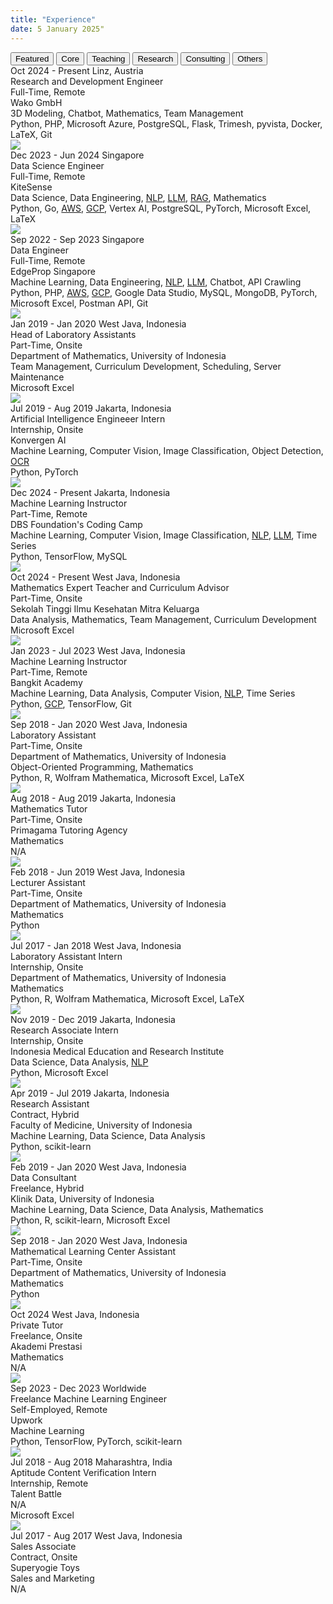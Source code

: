 ---
title: "Experience"
date: 5 January 2025"
---

```{=html}
<!-- Experience Tabs -->
<div class="tab">
  <button class="tablinks featured-tab" onclick="openExp(event, 'featrd')" id="defaultOpen">Featured</button>
  <button class="tablinks" onclick="openExp(event, 'corwrk')">Core</button>
  <button class="tablinks" onclick="openExp(event, 'teachn')">Teaching</button>
  <button class="tablinks" onclick="openExp(event, 'resrch')">Research</button>
  <button class="tablinks" onclick="openExp(event, 'conslt')">Consulting</button>
  <button class="tablinks" onclick="openExp(event, 'others')">Others</button>
</div>

<!-- Featured Experience -->
<div id="featrd" class="tabcontent"></div>

<!-- Core Work -->
<div id="corwrk" class="tabcontent" category="Core">
  <div class="experience-card" featured="true" feature-order="1">
    <div class="experience-header">
      <span class="experience-daterange">Oct 2024 - Present</span>
      <span class="experience-location">Linz, Austria</span>
    </div>
    <div class="experience-role">Research and Development Engineer</div>
    <div class="experience-arrangement">Full-Time, Remote</div>
    <div class="experience-company">Wako GmbH</div>
    <div class="experience-topics">
      3D Modeling,
      Chatbot,
      Mathematics,
      Team Management
    </div>
    <div class="experience-stack">
      Python,
      PHP,
      Microsoft Azure,
      PostgreSQL,
      Flask,
      Trimesh,
      pyvista,
      Docker,
      LaTeX,
      Git
    </div>
    <img class="experience-logo" src="../images/Wako.png">
  </div>

  <div class="experience-card" featured="true" feature-order="4">
    <div class="experience-header">
      <span class="experience-daterange">Dec 2023 - Jun 2024</span>
      <span class="experience-location">Singapore</span>
    </div>
    <div class="experience-role">Data Science Engineer</div>
    <div class="experience-arrangement">Full-Time, Remote</div>
    <div class="experience-company">KiteSense</div>
    <div class="experience-topics">
      Data Science,
      Data Engineering,
      <span title="Natural Language Processing"><u style="cursor:help">NLP</u></span>,
      <span title="Large Language Models"><u style="cursor:help">LLM</u></span>,
      <span title="Retrieval-Augmented Generation"><u style="cursor:help">RAG</u></span>,
      Mathematics
    </div>
    <div class="experience-stack">
      Python,
      Go,
      <span title="Amazon Web Services"><u style="cursor:help">AWS</u></span>,
      <span title="Google Cloud Platform"><u style="cursor:help">GCP</u></span>,
      Vertex AI,
      PostgreSQL,
      PyTorch,
      Microsoft Excel,
      LaTeX
    </div>
    <img class="experience-logo" src="../images/KiteSense.png">
  </div>

  <div class="experience-card" featured="true" feature-order="5">
    <div class="experience-header">
      <span class="experience-daterange">Sep 2022 - Sep 2023</span>
      <span class="experience-location">Singapore</span>
    </div>
    <div class="experience-role">Data Engineer</div>
    <div class="experience-arrangement">Full-Time, Remote</div>
    <div class="experience-company">EdgeProp Singapore</div>
    <div class="experience-topics">
      Machine Learning,
      Data Engineering,
      <span title="Natural Language Processing"><u style="cursor:help">NLP</u></span>,
      <span title="Large Language Models"><u style="cursor:help">LLM</u></span>,
      Chatbot,
      API Crawling
    </div>
    <div class="experience-stack">
      Python,
      PHP,
      <span title="Amazon Web Services"><u style="cursor:help">AWS</u></span>,
      <span title="Google Cloud Platform"><u style="cursor:help">GCP</u></span>,
      Google Data Studio,
      MySQL,
      MongoDB,
      PyTorch,
      Microsoft Excel,
      Postman API,
      Git
    </div>
    <img class="experience-logo" src="../images/EdgeProp.jpeg">
  </div>

  <div class="experience-card" featured="true" feature-order="7">
    <div class="experience-header">
      <span class="experience-daterange">Jan 2019 - Jan 2020</span>
      <span class="experience-location">West Java, Indonesia</span>
    </div>
    <div class="experience-role">Head of Laboratory Assistants</div>
    <div class="experience-arrangement">Part-Time, Onsite</div>
    <div class="experience-company">Department of Mathematics, University of Indonesia</div>
    <div class="experience-topics">
      Team Management,
      Curriculum Development,
      Scheduling,
      Server Maintenance
    </div>
    <div class="experience-stack">
      Microsoft Excel
    </div>
    <img class="experience-logo" style="top:50px" src="../images/University_of_Indonesia-Department_of_Mathematics.png">
  </div>

  <div class="experience-card">
    <div class="experience-header">
      <span class="experience-daterange">Jul 2019 - Aug 2019</span>
      <span class="experience-location">Jakarta, Indonesia</span>
    </div>
    <div class="experience-role">Artificial Intelligence Engineeer Intern</div>
    <div class="experience-arrangement">Internship, Onsite</div>
    <div class="experience-company">Konvergen AI</div>
    <div class="experience-topics">
      Machine Learning,
      Computer Vision,
      Image Classification,
      Object Detection,
      <span title="Optical Character Recognition"><u style="cursor:help">OCR</u>
    </div>
    <div class="experience-stack">
      Python,
      PyTorch
    </div>
    <img class="experience-logo" src="../images/Konvergen_AI.png">
  </div>
</div>

<!-- Teaching Work -->
<div id="teachn" class="tabcontent" category="Teaching">
  <div class="experience-card" featured="true" feature-order="3">
    <div class="experience-header">
      <span class="experience-daterange">Dec 2024 - Present</span>
      <span class="experience-location">Jakarta, Indonesia</span>
    </div>
    <div class="experience-role">Machine Learning Instructor</div>
    <div class="experience-arrangement">Part-Time, Remote</div>
    <div class="experience-company">DBS Foundation's Coding Camp</div>
    <div class="experience-topics">
      Machine Learning,
      Computer Vision,
      Image Classification,
      <span title="Natural Language Processing"><u style="cursor:help">NLP</u></span>,
      <span title="Large Language Models"><u style="cursor:help">LLM</u></span>,
      Time Series
    </div>
    <div class="experience-stack">
      Python,
      TensorFlow,
      MySQL 
    </div>
    <img class="experience-logo" src="../images/DBS-Coding_Camp.png">
  </div>

  <div class="experience-card" featured="true" feature-order="2">
    <div class="experience-header">
      <span class="experience-daterange">Oct 2024 - Present</span>
      <span class="experience-location">West Java, Indonesia</span>
    </div>
    <div class="experience-role">Mathematics Expert Teacher and Curriculum Advisor</div>
    <div class="experience-arrangement">Part-Time, Onsite</div>
    <div class="experience-company">Sekolah Tinggi Ilmu Kesehatan Mitra Keluarga</div>
    <div class="experience-topics">
      Data Analysis,
      Mathematics,
      Team Management,
      Curriculum Development
    </div>
    <div class="experience-stack">
      Microsoft Excel
    </div>
    <img class="experience-logo" src="../images/STIKES.png">
  </div>

  <div class="experience-card" featured="true" feature-order="6">
    <div class="experience-header">
      <span class="experience-daterange">Jan 2023 - Jul 2023</span>
      <span class="experience-location">West Java, Indonesia</span>
    </div>
    <div class="experience-role">Machine Learning Instructor</div>
    <div class="experience-arrangement">Part-Time, Remote</div>
    <div class="experience-company">Bangkit Academy</div>
    <div class="experience-topics">
      Machine Learning,
      Data Analysis,
      Computer Vision,
      <span title="Natural Language Processing"><u style="cursor:help">NLP</u></span>,
      Time Series
    </div>
    <div class="experience-stack">
      Python,
      <span title="Google Cloud Platform"><u style="cursor:help">GCP</u></span>,
      TensorFlow,
      Git
    </div>
    <img class="experience-logo" src="../images/Bangkit.png">
  </div>

  <div class="experience-card">
    <div class="experience-header">
      <span class="experience-daterange">Sep 2018 - Jan 2020</span>
      <span class="experience-location">West Java, Indonesia</span>
    </div>
    <div class="experience-role">Laboratory Assistant</div>
    <div class="experience-arrangement">Part-Time, Onsite</div>
    <div class="experience-company">Department of Mathematics, University of Indonesia</div>
    <div class="experience-topics">
      Object-Oriented Programming,
      Mathematics
    </div>
    <div class="experience-stack">
      Python,
      R,
      Wolfram Mathematica,
      Microsoft Excel,
      LaTeX
    </div>
    <img class="experience-logo" style="top:50px" src="../images/University_of_Indonesia-Department_of_Mathematics.png">
  </div>

  <div class="experience-card">
    <div class="experience-header">
      <span class="experience-daterange">Aug 2018 - Aug 2019</span>
      <span class="experience-location">Jakarta, Indonesia</span>
    </div>
    <div class="experience-role">Mathematics Tutor</div>
    <div class="experience-arrangement">Part-Time, Onsite</div>
    <div class="experience-company">Primagama Tutoring Agency</div>
    <div class="experience-topics">
      Mathematics
    </div>
    <div class="experience-stack">
      N/A
    </div>
    <img class="experience-logo" src="../images/Primagama.png">
  </div>

  <div class="experience-card">
    <div class="experience-header">
      <span class="experience-daterange">Feb 2018 - Jun 2019</span>
      <span class="experience-location">West Java, Indonesia</span>
    </div>
    <div class="experience-role">Lecturer Assistant</div>
    <div class="experience-arrangement">Part-Time, Onsite</div>
    <div class="experience-company">Department of Mathematics, University of Indonesia</div>
    <div class="experience-topics">
      Mathematics
    </div>
    <div class="experience-stack">
      Python
    </div>
    <img class="experience-logo" style="top:50px" src="../images/University_of_Indonesia-Department_of_Mathematics.png">
  </div>

  <div class="experience-card">
    <div class="experience-header">
      <span class="experience-daterange">Jul 2017 - Jan 2018</span>
      <span class="experience-location">West Java, Indonesia</span>
    </div>
    <div class="experience-role">Laboratory Assistant Intern</div>
    <div class="experience-arrangement">Internship, Onsite</div>
    <div class="experience-company">Department of Mathematics, University of Indonesia</div>
    <div class="experience-topics">
      Mathematics
    </div>
    <div class="experience-stack">
      Python,
      R,
      Wolfram Mathematica,
      Microsoft Excel,
      LaTeX
    </div>
    <img class="experience-logo" style="top:50px" src="../images/University_of_Indonesia-Department_of_Mathematics.png">
  </div>
</div>

<!-- Research Work -->
<div id="resrch" class="tabcontent" category="Research">
  <div class="experience-card">
    <div class="experience-header">
      <span class="experience-daterange">Nov 2019 - Dec 2019</span>
      <span class="experience-location">Jakarta, Indonesia</span>
    </div>
    <div class="experience-role">Research Associate Intern</div>
    <div class="experience-arrangement">Internship, Onsite</div>
    <div class="experience-company">Indonesia Medical Education and Research Institute</div>
    <div class="experience-topics">
      Data Science,
      Data Analysis,
      <span title="Natural Language Processing"><u style="cursor:help">NLP</u></span>
    </div>
    <div class="experience-stack">
      Python,
      Microsoft Excel
    </div>
    <img class="experience-logo" src="../images/IMERI.png">
  </div>

  <div class="experience-card" featured="true" feature-order="8">
    <div class="experience-header">
      <span class="experience-daterange">Apr 2019 - Jul 2019</span>
      <span class="experience-location">Jakarta, Indonesia</span>
    </div>
    <div class="experience-role">Research Assistant</div>
    <div class="experience-arrangement">Contract, Hybrid</div>
    <div class="experience-company">Faculty of Medicine, University of Indonesia</div>
    <div class="experience-topics">
      Machine Learning,
      Data Science,
      Data Analysis
    </div>
    <div class="experience-stack">
      Python,
      scikit-learn
    </div>
    <img class="experience-logo" src="../images/FKUI.png">
  </div>
</div>

<!-- Consulting Work -->
<div id="conslt" class="tabcontent" category="Consulting">
  <div class="experience-card">
    <div class="experience-header">
      <span class="experience-daterange">Feb 2019 - Jan 2020</span>
      <span class="experience-location">West Java, Indonesia</span>
    </div>
    <div class="experience-role">Data Consultant</div>
    <div class="experience-arrangement">Freelance, Hybrid</div>
    <div class="experience-company">Klinik Data, University of Indonesia</div>
    <div class="experience-topics">
      Machine Learning,
      Data Science,
      Data Analysis,
      Mathematics
    </div>
    <div class="experience-stack">
      Python,
      R,
      scikit-learn,
      Microsoft Excel
    </div>
    <img class="experience-logo" src="../images/Klinik_Data.png">
  </div>

  <div class="experience-card">
    <div class="experience-header">
      <span class="experience-daterange">Sep 2018 - Jan 2020</span>
      <span class="experience-location">West Java, Indonesia</span>
    </div>
    <div class="experience-role">Mathematical Learning Center Assistant</div>
    <div class="experience-arrangement">Part-Time, Onsite</div>
    <div class="experience-company">Department of Mathematics, University of Indonesia</div>
    <div class="experience-topics">
      Mathematics
    </div>
    <div class="experience-stack">
      Python
    </div>
    <img class="experience-logo" style="top:50px" src="../images/University_of_Indonesia-Department_of_Mathematics.png">
  </div>
</div>

<!-- Other Work -->
<div id="others" class="tabcontent" category="Other">
  <div class="experience-card">
    <div class="experience-header">
      <span class="experience-daterange">Oct 2024</span>
      <span class="experience-location">West Java, Indonesia</span>
    </div>
    <div class="experience-role">Private Tutor</div>
    <div class="experience-arrangement">Freelance, Onsite</div>
    <div class="experience-company">Akademi Prestasi</div>
    <div class="experience-topics">
      Mathematics
    </div>
    <div class="experience-stack">
      N/A
    </div>
    <img class="experience-logo" src="../images/Akademi_Prestasi.jpeg">
  </div>

  <div class="experience-card">
    <div class="experience-header">
      <span class="experience-daterange">Sep 2023 - Dec 2023</span>
      <span class="experience-location">Worldwide</span>
    </div>
    <div class="experience-role">Freelance Machine Learning Engineer</div>
    <div class="experience-arrangement">Self-Employed, Remote</div>
    <div class="experience-company">Upwork</div>
    <div class="experience-topics">
      Machine Learning
    </div>
    <div class="experience-stack">
      Python,
      TensorFlow,
      PyTorch,
      scikit-learn
    </div>
    <img class="experience-logo" src="../images/Upwork.png">
  </div>

  <div class="experience-card">
    <div class="experience-header">
      <span class="experience-daterange">Jul 2018 - Aug 2018</span>
      <span class="experience-location">Maharashtra, India</span>
    </div>
    <div class="experience-role">Aptitude Content Verification Intern</div>
    <div class="experience-arrangement">Internship, Remote</div>
    <div class="experience-company">Talent Battle</div>
    <div class="experience-topics">
      N/A
    </div>
    <div class="experience-stack">
      Microsoft Excel
    </div>
    <img class="experience-logo" src="../images/TalentBattle.png">
  </div>

  <div class="experience-card">
    <div class="experience-header">
      <span class="experience-daterange">Jul 2017 - Aug 2017</span>
      <span class="experience-location">West Java, Indonesia</span>
    </div>
    <div class="experience-role">Sales Associate</div>
    <div class="experience-arrangement">Contract, Onsite</div>
    <div class="experience-company">Superyogie Toys</div>
    <div class="experience-topics">
      Sales and Marketing
    </div>
    <div class="experience-stack">
      N/A
    </div>
    <img class="experience-logo" src="data:image/gif;base64,R0lGODlhAQABAAD/ACwAAAAAAQABAAACADs=">
  </div>
</div>

<script>
  document.addEventListener("DOMContentLoaded", function() {
    // Get featured tab to populate
    const featuredTab = document.getElementById('featrd');
    
    // Select all tabcontent divs
    const tabContents = document.querySelectorAll('.tabcontent');

    // Collect all featured cards from all tab contents
    const allFeaturedCards = [];

    tabContents.forEach(content => {
      // Select cards that should be featured within each tabcontent
      const featuredCards = Array.from(content.querySelectorAll('.experience-card[featured="true"]'));
      allFeaturedCards.push(...featuredCards);
    });

    // Sort all featured cards based on the feature-order attribute
    allFeaturedCards.sort((a, b) => {
      return parseInt(a.getAttribute('feature-order')) - parseInt(b.getAttribute('feature-order'));
    });

    allFeaturedCards.forEach(card => {
      // Clone each featured card
      const clone = card.cloneNode(true);
      
      // Edit data in card
      if(card.hasAttribute('id')) {
        clone.removeAttribute('id');
      }
      clone.classList.add('featured-card');

      // Add category to card
      const sourceDiv = document.createElement('div');
      sourceDiv.className = 'experience-source';
      sourceDiv.textContent = `${card.parentElement.getAttribute('category')}`;
      clone.appendChild(sourceDiv);

      // Append clone to the featured tab
      featuredTab.appendChild(clone);
    });

    // Open featured tab
    document.getElementById("defaultOpen").click();
  });

  function openExp(event, expCat) {
    var idx, tabcontent, tablinks;

    tabcontent = document.getElementsByClassName("tabcontent");
    for (idx = 0; idx < tabcontent.length; idx++) {
      tabcontent[idx].style.display = 'none';
    }

    tablinks = document.getElementsByClassName("tablinks");
    for (idx = 0; idx < tablinks.length; idx++) {
      tablinks[idx].className = tablinks[idx].className.replace(' active', '');
    }

    document.getElementById(expCat).style.display = 'block';
    event.currentTarget.className += ' active';

    // Reset the animation
    resetAnimation(expCat);
  }

  function resetAnimation(expCat) {
    const cards = document.querySelectorAll(`#${expCat} .experience-card`);
    let delay = 0;

    const observer = new IntersectionObserver(entries => {
      entries.forEach(entry => {
        if (entry.isIntersecting) {
          entry.target.style.animationDelay = `${delay}s`;
          entry.target.classList.add('visible');
          delay += 0.5; // Increment delay for the next card
          observer.unobserve(entry.target); // Stop observing once it has been animated
        } else {
          delay = 0; // Reset delay for non-visible cards
        }
      });
    }, {
      threshold: 0.1
    });

    cards.forEach(card => {
      card.classList.remove('visible');
      observer.observe(card);
    });
  }
</script>
```
